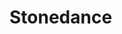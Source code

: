 
# Stonedance

<ProjectDetails
  region="Crownlands"
  house="House Massey"
  type="Castle"
  status="In Progress"
  warp="/warp stonedance"
  projectLead="Rexstop"
  dateStarted="July 17, 2022"
  dateCompleted="Invalid Date"
/>
